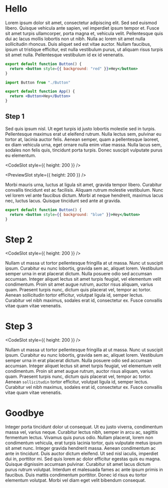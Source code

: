 # Hello

Lorem ipsum dolor sit amet, consectetur adipiscing elit. Sed sed euismod libero. Quisque vehicula ante sapien, vel imperdiet ipsum tempor et. Fusce sit amet turpis ullamcorper, porta magna et, vehicula velit. Pellentesque quis dui ac lacus mollis lobortis non ut nibh. Nulla ac lorem sit amet nulla sollicitudin rhoncus. Duis aliquet sed est vitae auctor. Nullam faucibus, ipsum ut tristique efficitur, est nulla vestibulum purus, ut aliquam risus turpis sit amet nulla. Pellentesque vestibulum id ex id venenatis.

<Hike>

<StepHead>

```jsx Button.js
export default function Button() {
  return <button style={{ background: "red" }}>Hey</button>
}
```

```jsx App.js hidden
import Button from "./Button"

export default function App() {
  return <Button>Hey</Button>
}
```

</StepHead>

## Step 1

Sed quis ipsum nisl. Ut eget turpis id justo lobortis molestie sed in turpis. Pellentesque maximus erat ut eleifend rutrum. Nulla lectus sem, pulvinar eu tortor at, lacinia auctor felis. Aenean semper, quam a pellentesque laoreet, ex diam vehicula urna, eget ornare nulla enim vitae massa. Nulla lacus sem, sodales non felis quis, tincidunt porta turpis. Donec suscipit vulputate purus eu elementum.

<CodeSlot style={{ height: 200 }} />

<PreviewSlot style={{ height: 200 }} />

Morbi mauris urna, luctus at ligula sit amet, gravida tempor
libero. Curabitur convallis tincidunt est ac facilisis. Aliquam
rutrum molestie vestibulum. Nunc vel lorem vel ante faucibus
dictum. Morbi at neque hendrerit, maximus lacus nec, luctus lacus.
Quisque tincidunt sed ante at gravida.

<StepHead>

```jsx Button.js
export default function Button() {
  return <button style={{ background: "blue" }}>Hey</button>
}
```

</StepHead>

# Step 2

<CodeSlot style={{ height: 200 }} />

Nullam ut massa ut tortor pellentesque fringilla at ut massa. Nunc ut suscipit ipsum. Curabitur eu nunc lobortis, gravida sem ac, aliquet lorem. Vestibulum semper urna in erat placerat dictum. Nulla posuere odio sed accumsan accumsan. Integer aliquet lectus sit amet turpis feugiat, vel elementum velit condimentum. Proin sit amet augue rutrum, auctor risus aliquam, varius quam. Praesent turpis nunc, dictum quis placerat vel, tempor ac tortor. Aenean sollicitudin tortor efficitur, volutpat ligula id, semper lectus. Curabitur vel nibh maximus, sodales erat id, consectetur ex. Fusce convallis vitae quam vitae venenatis.

<StepHead focus="1" />

# Step 3

<CodeSlot style={{ height: 200 }} />

Nullam ut massa ut tortor pellentesque fringilla at ut massa. Nunc ut suscipit ipsum. Curabitur eu nunc lobortis, gravida sem ac, aliquet lorem. Vestibulum semper urna in erat placerat dictum. Nulla posuere odio sed accumsan accumsan. <Focus on="2" >Integer aliquet</Focus> lectus sit amet turpis feugiat, vel elementum velit condimentum. Proin sit amet augue rutrum, auctor risus aliquam, varius quam. Praesent turpis nunc, dictum quis placerat vel, tempor ac tortor. <Focus on="3" >Aenean `sollicitudin`</Focus> tortor efficitur, volutpat ligula id, semper lectus. Curabitur vel nibh maximus, sodales erat id, consectetur ex. Fusce convallis vitae quam vitae venenatis.

</Hike>

# Goodbye

Integer porta tincidunt dolor ut consequat. Ut eu justo viverra, condimentum massa vel, varius neque. Curabitur lectus nibh, semper in arcu ac, sagittis fermentum lectus. Vivamus quis purus odio. Nullam placerat, lorem non condimentum vehicula, erat turpis lacinia tortor, quis vulputate metus ipsum sit amet nunc. Integer gravida hendrerit massa. Aenean condimentum ac ante in tincidunt. Duis auctor dictum eleifend. Ut sed nisl iaculis, imperdiet dui in, porttitor mi. Sed quis lorem ac dolor efficitur egestas quis eu magna. Quisque dignissim accumsan pulvinar. Curabitur sit amet lacus dictum purus rutrum volutpat. Interdum et malesuada fames ac ante ipsum primis in faucibus. Duis mattis condimentum porttitor. Donec id risus eu tortor elementum volutpat. Morbi vel diam eget velit bibendum consequat.
